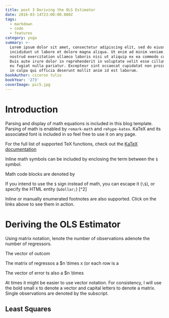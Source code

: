 ```yaml
---
title: post 3 Deriving the OLS Estimator
date: 2016-03-14T23:00:00.000Z
tags:
  - markdown
  - code
  - features
category: yoga
summary: >-
  Lorem ipsum dolor sit amet, consectetur adipiscing elit, sed do eiusmod tempor
  incididunt ut labore et dolore magna aliqua. Ut enim ad minim veniam, quis
  nostrud exercitation ullamco laboris nisi ut aliquip ex ea commodo consequat.
  Duis aute irure dolor in reprehenderit in voluptate velit esse cillum dolore
  eu fugiat nulla pariatur. Excepteur sint occaecat cupidatat non proident, sunt
  in culpa qui officia deserunt mollit anim id est laborum.
bookAuthor: ciceron tulio
bookYear: '273'
coverImage: pic5.jpg
---
```


# Introduction

Parsing and display of math equations is included in this blog template. Parsing of math is enabled by `remark-math` and `rehype-katex`.
KaTeX and its associated font is included in  so feel free to use it on any page.


For the full list of supported TeX functions, check out the [KaTeX documentation](https://katex.org/docs/supported.html)

Inline math symbols can be included by enclosing the term between the `$` symbol.

Math code blocks are denoted by 

If you intend to use the `$` sign instead of math, you can escape it (`\$`), or specify the HTML entity (`&dollar;`) [^2]

Inline or manually enumerated footnotes are also supported. Click on the links above to see them in action.



# Deriving the OLS Estimator

Using matrix notation, lenote the number of observations adenote the number of regressors.

The vector of outcom



The matrix of regressos a $n \times x (or each row is a


The vector of error ts also a $n \times 

At times it might be easier to use vector notation. For consistency, I will use the bold small x to denote a vector and capital letters to denote a matrix. Single observations are denoted by the subscript.

## Least Squares

